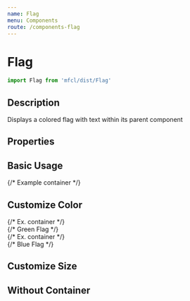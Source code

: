 ```yaml
---
name: Flag
menu: Components
route: /components-flag
---
```



# Flag

```javascript
import Flag from 'mfcl/dist/Flag'
```

## Description

Displays a colored flag with text within its parent component

## Properties

<Props of={Flag} />

## Basic Usage

<Playground>
  {/* Example container */}
  <div style={{ height: '250px', width: '250px', border: '1px solid gray' }}>
    <Flag text={'50% OFF'} />
  </div>
</Playground>

## Customize Color

<Playground>
  {/* Ex. container */}
  <div style={{ height: '250px', width: '250px', border: '1px solid gray', margin: '6px', display: 'inline-block' }}>
    {/* Green Flag */}
    <Flag text={'10% OFF'} backgroundColor={'#119e16'} />
  </div>
  {/* Ex. container */}
  <div style={{ height: '250px', width: '250px', border: '1px solid gray', margin: '6px', display: 'inline-block' }}>
    {/* Blue Flag */}
    <Flag text={'60% OFF'} backgroundColor={'#0094ff'} />
  </div>
</Playground>

## Customize Size

<Playground>
  <div style={{ height: '300px', width: '300px', border: '1px solid gray' }}>
    <Flag text={'BIG BIG BIG BIG BIG BIG BIG BIG SALE 100% OFF'} height={'200px'} width={'275px'} />
  </div>
</Playground>

## Without Container

<Playground>
  <Flag text={'50% OFF'} withoutContainer={true} />
</Playground>
